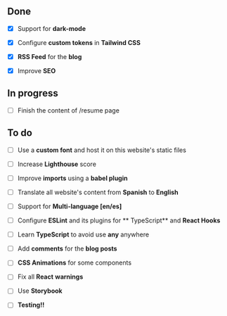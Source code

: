 ## Done

- [x] Support for **dark-mode**

- [x] Configure **custom tokens** in **Tailwind CSS**

- [x] **RSS Feed** for the **blog**

- [x] Improve **SEO**

## In progress

- [ ] Finish the content of <Link href={DATA.routes.RESUME}>/resume</Link> page

## To do

- [ ] Use a **custom font** and host it on this website's static files

- [ ] Increase **Lighthouse** score

- [ ] Improve **imports** using a **babel plugin**

- [ ] Translate all website's content from **Spanish** to **English**

- [ ] Support for **Multi-language [en/es]**

- [ ] Configure **ESLint** and its plugins for ** TypeScript** and
      **React Hooks**

- [ ] Learn **TypeScript** to avoid use **any** anywhere

- [ ] Add **comments** for the **blog posts**

- [ ] **CSS Animations** for some components

- [ ] Fix all **React** **warnings**

- [ ] Use **Storybook**

- [ ] **Testing!!**
